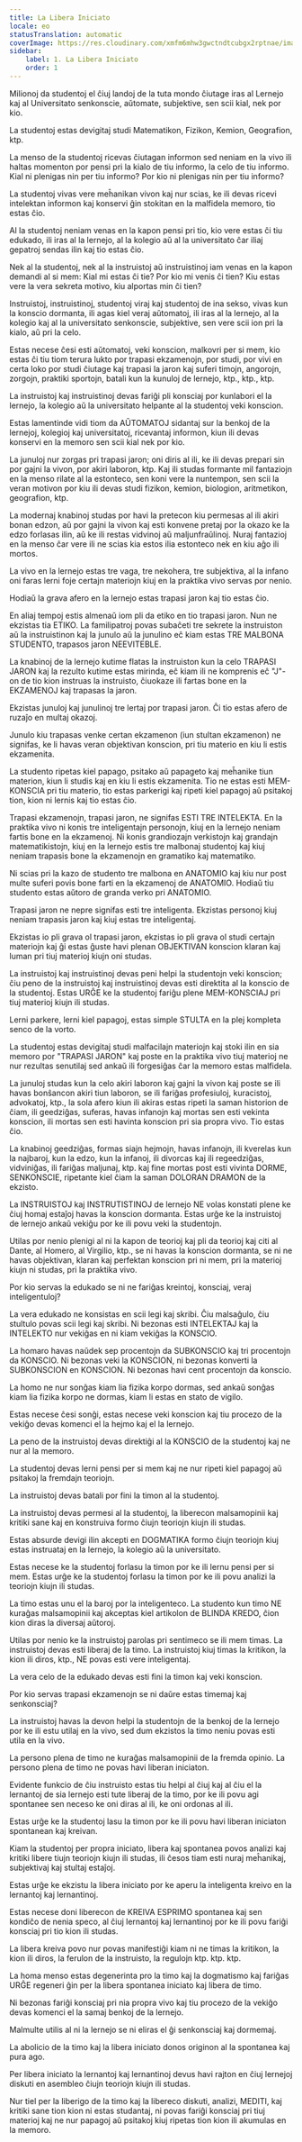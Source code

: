 ```yaml
---
title: La Libera Iniciato
locale: eo
statusTranslation: automatic
coverImage: https://res.cloudinary.com/xmfm6mhw3gwctndtcubgx2rptnae/image/upload/v1740337243/small_cover_educacion_fundamental_a051170f1c.webp
sidebar:
    label: 1. La Libera Iniciato
    order: 1
---
```

Milionoj da studentoj el ĉiuj landoj de la tuta mondo ĉiutage iras al Lernejo kaj al Universitato senkonscie, aŭtomate, subjektive, sen scii kial, nek por kio.

La studentoj estas devigitaj studi Matematikon, Fizikon, Kemion, Geografion, ktp.

La menso de la studentoj ricevas ĉiutagan informon sed neniam en la vivo ili haltas momenton por pensi pri la kialo de tiu informo, la celo de tiu informo. Kial ni plenigas nin per tiu informo? Por kio ni plenigas nin per tiu informo?

La studentoj vivas vere meĥanikan vivon kaj nur scias, ke ili devas ricevi intelektan informon kaj konservi ĝin stokitan en la malfidela memoro, tio estas ĉio.

Al la studentoj neniam venas en la kapon pensi pri tio, kio vere estas ĉi tiu edukado, ili iras al la lernejo, al la kolegio aŭ al la universitato ĉar iliaj gepatroj sendas ilin kaj tio estas ĉio.

Nek al la studentoj, nek al la instruistoj aŭ instruistinoj iam venas en la kapon demandi al si mem: Kial mi estas ĉi tie? Por kio mi venis ĉi tien? Kiu estas vere la vera sekreta motivo, kiu alportas min ĉi tien?

Instruistoj, instruistinoj, studentoj viraj kaj studentoj de ina sekso, vivas kun la konscio dormanta, ili agas kiel veraj aŭtomatoj, ili iras al la lernejo, al la kolegio kaj al la universitato senkonscie, subjektive, sen vere scii ion pri la kialo, aŭ pri la celo.

Estas necese ĉesi esti aŭtomatoj, veki konscion, malkovri per si mem, kio estas ĉi tiu tiom terura lukto por trapasi ekzamenojn, por studi, por vivi en certa loko por studi ĉiutage kaj trapasi la jaron kaj suferi timojn, angorojn, zorgojn, praktiki sportojn, batali kun la kunuloj de lernejo, ktp., ktp., ktp.

La instruistoj kaj instruistinoj devas fariĝi pli konsciaj por kunlabori el la lernejo, la kolegio aŭ la universitato helpante al la studentoj veki konscion.

Estas lamentinde vidi tiom da AŬTOMATOJ sidantaj sur la benkoj de la lernejoj, kolegioj kaj universitatoj, ricevantaj informon, kiun ili devas konservi en la memoro sen scii kial nek por kio.

La junuloj nur zorgas pri trapasi jaron; oni diris al ili, ke ili devas prepari sin por gajni la vivon, por akiri laboron, ktp. Kaj ili studas formante mil fantaziojn en la menso rilate al la estonteco, sen koni vere la nuntempon, sen scii la veran motivon por kiu ili devas studi fizikon, kemion, biologion, aritmetikon, geografion, ktp.

La modernaj knabinoj studas por havi la pretecon kiu permesas al ili akiri bonan edzon, aŭ por gajni la vivon kaj esti konvene pretaj por la okazo ke la edzo forlasas ilin, aŭ ke ili restas vidvinoj aŭ maljunfraŭlinoj. Nuraj fantazioj en la menso ĉar vere ili ne scias kia estos ilia estonteco nek en kiu aĝo ili mortos.

La vivo en la lernejo estas tre vaga, tre nekohera, tre subjektiva, al la infano oni faras lerni foje certajn materiojn kiuj en la praktika vivo servas por nenio.

Hodiaŭ la grava afero en la lernejo estas trapasi jaron kaj tio estas ĉio.

En aliaj tempoj estis almenaŭ iom pli da etiko en tio trapasi jaron. Nun ne ekzistas tia ETIKO. La familipatroj povas subaĉeti tre sekrete la instruiston aŭ la instruistinon kaj la junulo aŭ la junulino eĉ kiam estas TRE MALBONA STUDENTO, trapasos jaron NEEVITEBLE.

La knabinoj de la lernejo kutime flatas la instruiston kun la celo TRAPASI JARON kaj la rezulto kutime estas mirinda, eĉ kiam ili ne komprenis eĉ "J"-on de tio kion instruas la instruisto, ĉiuokaze ili fartas bone en la EKZAMENOJ kaj trapasas la jaron.

Ekzistas junuloj kaj junulinoj tre lertaj por trapasi jaron. Ĉi tio estas afero de ruzaĵo en multaj okazoj.

Junulo kiu trapasas venke certan ekzamenon (iun stultan ekzamenon) ne signifas, ke li havas veran objektivan konscion, pri tiu materio en kiu li estis ekzamenita.

La studento ripetas kiel papago, psitako aŭ papageto kaj meĥanike tiun materion, kiun li studis kaj en kiu li estis ekzamenita. Tio ne estas esti MEM-KONSCIA pri tiu materio, tio estas parkerigi kaj ripeti kiel papagoj aŭ psitakoj tion, kion ni lernis kaj tio estas ĉio.

Trapasi ekzamenojn, trapasi jaron, ne signifas ESTI TRE INTELEKTA. En la praktika vivo ni konis tre inteligentajn personojn, kiuj en la lernejo neniam fartis bone en la ekzamenoj. Ni konis grandiozajn verkistojn kaj grandajn matematikistojn, kiuj en la lernejo estis tre malbonaj studentoj kaj kiuj neniam trapasis bone la ekzamenojn en gramatiko kaj matematiko.

Ni scias pri la kazo de studento tre malbona en ANATOMIO kaj kiu nur post multe suferi povis bone farti en la ekzamenoj de ANATOMIO. Hodiaŭ tiu studento estas aŭtoro de granda verko pri ANATOMIO.

Trapasi jaron ne nepre signifas esti tre inteligenta. Ekzistas personoj kiuj neniam trapasis jaron kaj kiuj estas tre inteligentaj.

Ekzistas io pli grava ol trapasi jaron, ekzistas io pli grava ol studi certajn materiojn kaj ĝi estas ĝuste havi plenan OBJEKTIVAN konscion klaran kaj luman pri tiuj materioj kiujn oni studas.

La instruistoj kaj instruistinoj devas peni helpi la studentojn veki konscion; ĉiu peno de la instruistoj kaj instruistinoj devas esti direktita al la konscio de la studentoj. Estas URĜE ke la studentoj fariĝu plene MEM-KONSCIAJ pri tiuj materioj kiujn ili studas.

Lerni parkere, lerni kiel papagoj, estas simple STULTA en la plej kompleta senco de la vorto.

La studentoj estas devigitaj studi malfacilajn materiojn kaj stoki ilin en sia memoro por "TRAPASI JARON" kaj poste en la praktika vivo tiuj materioj ne nur rezultas senutilaj sed ankaŭ ili forgesiĝas ĉar la memoro estas malfidela.

La junuloj studas kun la celo akiri laboron kaj gajni la vivon kaj poste se ili havas bonŝancon akiri tiun laboron, se ili fariĝas profesiuloj, kuracistoj, advokatoj, ktp., la sola afero kiun ili akiras estas ripeti la saman historion de ĉiam, ili geedziĝas, suferas, havas infanojn kaj mortas sen esti vekinta konscion, ili mortas sen esti havinta konscion pri sia propra vivo. Tio estas ĉio.

La knabinoj geedziĝas, formas siajn hejmojn, havas infanojn, ili kverelas kun la najbaroj, kun la edzo, kun la infanoj, ili divorcas kaj ili regeedziĝas, vidviniĝas, ili fariĝas maljunaj, ktp. kaj fine mortas post esti vivinta DORME, SENKONSCIE, ripetante kiel ĉiam la saman DOLORAN DRAMON de la ekzisto.

La INSTRUISTOJ kaj INSTRUTISTINOJ de lernejo NE volas konstati plene ke ĉiuj homaj estaĵoj havas la konscion dormanta. Estas urĝe ke la instruistoj de lernejo ankaŭ vekiĝu por ke ili povu veki la studentojn.

Utilas por nenio plenigi al ni la kapon de teorioj kaj pli da teorioj kaj citi al Dante, al Homero, al Virgilio, ktp., se ni havas la konscion dormanta, se ni ne havas objektivan, klaran kaj perfektan konscion pri ni mem, pri la materioj kiujn ni studas, pri la praktika vivo.

Por kio servas la edukado se ni ne fariĝas kreintoj, konsciaj, veraj inteligentuloj?

La vera edukado ne konsistas en scii legi kaj skribi. Ĉiu malsaĝulo, ĉiu stultulo povas scii legi kaj skribi. Ni bezonas esti INTELEKTAJ kaj la INTELEKTO nur vekiĝas en ni kiam vekiĝas la KONSCIO.

La homaro havas naŭdek sep procentojn da SUBKONSCIO kaj tri procentojn da KONSCIO. Ni bezonas veki la KONSCION, ni bezonas konverti la SUBKONSCION en KONSCION. Ni bezonas havi cent procentojn da konscio.

La homo ne nur sonĝas kiam lia fizika korpo dormas, sed ankaŭ sonĝas kiam lia fizika korpo ne dormas, kiam li estas en stato de vigilo.

Estas necese ĉesi sonĝi, estas necese veki konscion kaj tiu procezo de la vekiĝo devas komenci el la hejmo kaj el la lernejo.

La peno de la instruistoj devas direktiĝi al la KONSCIO de la studentoj kaj ne nur al la memoro.

La studentoj devas lerni pensi per si mem kaj ne nur ripeti kiel papagoj aŭ psitakoj la fremdajn teoriojn.

La instruistoj devas batali por fini la timon al la studentoj.

La instruistoj devas permesi al la studentoj, la liberecon malsamopinii kaj kritiki sane kaj en konstruiva formo ĉiujn teoriojn kiujn ili studas.

Estas absurde devigi ilin akcepti en DOGMATIKA formo ĉiujn teoriojn kiuj estas instruataj en la lernejo, la kolegio aŭ la universitato.

Estas necese ke la studentoj forlasu la timon por ke ili lernu pensi per si mem. Estas urĝe ke la studentoj forlasu la timon por ke ili povu analizi la teoriojn kiujn ili studas.

La timo estas unu el la baroj por la inteligenteco. La studento kun timo NE kuraĝas malsamopinii kaj akceptas kiel artikolon de BLINDA KREDO, ĉion kion diras la diversaj aŭtoroj.

Utilas por nenio ke la instruistoj parolas pri sentimeco se ili mem timas. La instruistoj devas esti liberaj de la timo. La instruistoj kiuj timas la kritikon, la kion ili diros, ktp., NE povas esti vere inteligentaj.

La vera celo de la edukado devas esti fini la timon kaj veki konscion.

Por kio servas trapasi ekzamenojn se ni daŭre estas timemaj kaj senkonsciaj?

La instruistoj havas la devon helpi la studentojn de la benkoj de la lernejo por ke ili estu utilaj en la vivo, sed dum ekzistos la timo neniu povas esti utila en la vivo.

La persono plena de timo ne kuraĝas malsamopinii de la fremda opinio. La persono plena de timo ne povas havi liberan iniciaton.

Evidente funkcio de ĉiu instruisto estas tiu helpi al ĉiuj kaj al ĉiu el la lernantoj de sia lernejo esti tute liberaj de la timo, por ke ili povu agi spontanee sen neceso ke oni diras al ili, ke oni ordonas al ili.

Estas urĝe ke la studentoj lasu la timon por ke ili povu havi liberan iniciaton spontanean kaj kreivan.

Kiam la studentoj per propra iniciato, libera kaj spontanea povos analizi kaj kritiki libere tiujn teoriojn kiujn ili studas, ili ĉesos tiam esti nuraj meĥanikaj, subjektivaj kaj stultaj estaĵoj.

Estas urĝe ke ekzistu la libera iniciato por ke aperu la inteligenta kreivo en la lernantoj kaj lernantinoj.

Estas necese doni liberecon de KREIVA ESPRIMO spontanea kaj sen kondiĉo de nenia speco, al ĉiuj lernantoj kaj lernantinoj por ke ili povu fariĝi konsciaj pri tio kion ili studas.

La libera kreiva povo nur povas manifestiĝi kiam ni ne timas la kritikon, la kion ili diros, la ferulon de la instruisto, la regulojn ktp. ktp. ktp.

La homa menso estas degenerinta pro la timo kaj la dogmatismo kaj fariĝas URĜE regeneri ĝin per la libera spontanea iniciato kaj libera de timo.

Ni bezonas fariĝi konsciaj pri nia propra vivo kaj tiu procezo de la vekiĝo devas komenci el la samaj benkoj de la lernejo.

Malmulte utilis al ni la lernejo se ni eliras el ĝi senkonsciaj kaj dormemaj.

La abolicio de la timo kaj la libera iniciato donos originon al la spontanea kaj pura ago.

Per libera iniciato la lernantoj kaj lernantinoj devus havi rajton en ĉiuj lernejoj diskuti en asembleo ĉiujn teoriojn kiujn ili studas.

Nur tiel per la liberigo de la timo kaj la libereco diskuti, analizi, MEDITI, kaj kritiki sane tion kion ni estas studantaj, ni povas fariĝi konsciaj pri tiuj materioj kaj ne nur papagoj aŭ psitakoj kiuj ripetas tion kion ili akumulas en la memoro.
